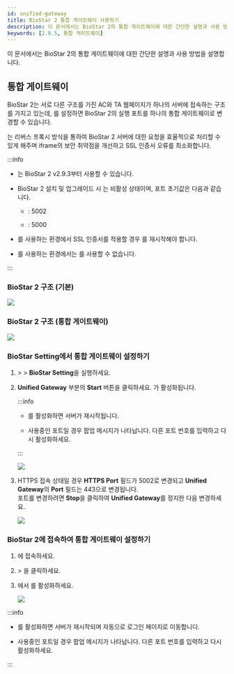 ```yaml
---
id: unified-gateway
title: BioStar 2 통합 게이트웨이 사용하기
description: 이 문서에서는 BioStar 2의 통합 게이트웨이에 대한 간단한 설명과 사용 방법을 설명합니다.
keywords: [2.9.5, 통합 게이트웨이]
---
```


이 문서에서는 BioStar 2의 통합 게이트웨이에 대한 간단한 설명과 사용 방법을 설명합니다.

## 통합 게이트웨이

BioStar 2는 서로 다른 구조를 가진 AC와 TA 웹페이지가 하나의 서버에 접속하는 구조를 가지고 있는데, <Cmd sid="common.enabled" />를 설정하면 BioStar 2의 실행 포트를 하나의 통합 게이트웨이로 변경할 수 있습니다.

<Cmd sid="common.enabled" />는 리버스 프록시 방식을 통하여 BioStar 2 서버에 대한 요청을 효율적으로 처리할 수 있게 해주며 iframe의 보안 취약점을 개선하고 SSL 인증서 오류를 최소화합니다.

:::info

* <Cmd sid="common.enabled" />는 BioStar 2 v2.9.3부터 사용할 수 있습니다.

* BioStar 2 설치 및 업그레이드 시 <Cmd sid="common.enabled" />는 <Cmd>비활성</Cmd> 상태이며, 포트 초기값은 다음과 같습니다.

    * <Cmd sid="port.gatewayHttps" />: 5002

    * <Cmd sid="port.gatewayHttp" />: 5000

* <Cmd sid="common.enabled" />를 사용하는 환경에서 SSL 인증서를 적용할 경우 <Cmd sid="common.enabled" />를 재시작해야 합니다.

* <Cmd sid="common.biostar" /> <Cmd sid="common.cloud" />를 사용하는 환경에서는 <Cmd sid="common.enabled" />를 사용할 수 없습니다.

:::

### BioStar 2 구조 (기본)

<Image src='/img/common/biostar-current-structure.svg' className='none' alone />

### BioStar 2 구조 (통합 게이트웨이)

<Image src='/img/common/biostar-ug-structure.svg' className='none' alone />

### BioStar Setting에서 통합 게이트웨이 설정하기

1. <Start/> > <Cmd sid="common.biostar" /> > **BioStar Setting**을 실행하세요.

1. **Unified Gateway** 부분의 **Start** 버튼을 클릭하세요. <Cmd sid="common.enabled" />가 활성화됩니다.

    :::info

    * <Cmd sid="common.enabled" />를 활성화하면 서버가 재시작됩니다.

    * 사용중인 포트일 경우 팝업 메시지가 나타납니다. 다른 포트 번호를 입력하고 다시 활성화하세요.

    :::

    <Image src='/img/common/biostar-setting.png' className='none' caption />

1. HTTPS 접속 상태일 경우 **HTTPS Port** 필드가 5002로 변경되고 **Unified Gateway**의 **Port** 필드는 443으로 변경됩니다.<br/>포트를 변경하려면 **Stop**을 클릭하여 **Unified Gateway**를 정지한 다음 변경하세요.

    <Image src='/img/common/biostar-setting-unified-gateway.png' caption />

### BioStar 2에 접속하여 통합 게이트웨이 설정하기

1. <Cmd sid="common.biostar" />에 접속하세요.

1. <Cmd sid="common.setting" /> > <Cmd sid="setting.systemSecurity" />을 클릭하세요.

1. <Cmd sid="setting.systemSecurity.sessionGateway" />에서 <Cmd sid="common.enabled" />를 활성화하세요.

    <Image src='/img/ko/biostar-setting-security-unified-gateway.png' className='none' caption />

:::info

* <Cmd sid="common.enabled" />를 활성화하면 서버가 재시작되며 자동으로 로그인 페이지로 이동합니다.

* 사용중인 포트일 경우 팝업 메시지가 나타납니다. 다른 포트 번호를 입력하고 다시 활성화하세요.

:::